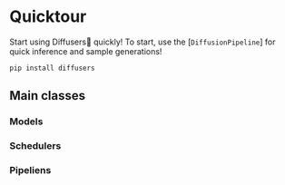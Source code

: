 <!--Copyright 2022 The HuggingFace Team. All rights reserved.

Licensed under the Apache License, Version 2.0 (the "License"); you may not use this file except in compliance with
the License. You may obtain a copy of the License at

http://www.apache.org/licenses/LICENSE-2.0

Unless required by applicable law or agreed to in writing, software distributed under the License is distributed on
an "AS IS" BASIS, WITHOUT WARRANTIES OR CONDITIONS OF ANY KIND, either express or implied. See the License for the
specific language governing permissions and limitations under the License.
-->



# Quicktour

Start using Diffusers🧨 quickly!
To start, use the [`DiffusionPipeline`] for quick inference and sample generations!

```
pip install diffusers
```

## Main classes

### Models

### Schedulers

### Pipeliens


